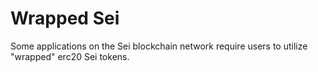 # Wrapped Sei

Some applications on the Sei blockchain network require users to utilize "wrapped" erc20 Sei tokens. 
